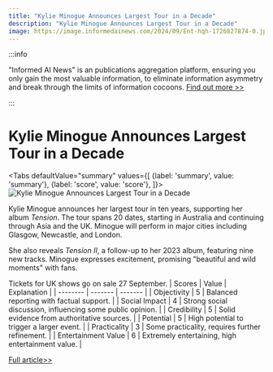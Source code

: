```yaml
---
title: "Kylie Minogue Announces Largest Tour in a Decade"
description: "Kylie Minogue Announces Largest Tour in a Decade"
image: https://image.informedainews.com/2024/09/Ent-hqh-1726827874-0.jpg
---
```



:::info

"Informed AI News" is an publications aggregation platform, ensuring you only gain the most valuable information, to eliminate information asymmetry and break through the limits of information cocoons.  [Find out more >>](/)

:::

# Kylie Minogue Announces Largest Tour in a Decade


<Tabs
	defaultValue="summary"
	values={[
	{label: 'summary', value: 'summary'},
	{label: 'score', value: 'score'},
]}>
<TabItem value="summary">
<img
  src="https://image.informedainews.com/2024/09/Ent-hqh-1726827874-0.jpg"
  alt="Kylie Minogue Announces Largest Tour in a Decade"
/>



Kylie Minogue announces her largest tour in ten years, supporting her album *Tension*. The tour spans 20 dates, starting in Australia and continuing through Asia and the UK. Minogue will perform in major cities including Glasgow, Newcastle, and London.

She also reveals *Tension II*, a follow-up to her 2023 album, featuring nine new tracks. Minogue expresses excitement, promising "beautiful and wild moments" with fans.

Tickets for UK shows go on sale 27 September.
</TabItem>
<TabItem value="score">
	| Scores     | Value   | Explanation |
	| -------- | ------- | ------- |
	| Objectivity  | 5    | Balanced reporting with factual support.    |
	| Social Impact | 4     | Strong social discussion, influencing some public opinion.    |
	| Credibility    | 5    | Solid evidence from authoritative sources.    |
	| Potential    | 5    | High potential to trigger a larger event.    |
	| Practicality    | 3    | Some practicality, requires further refinement.    |
	| Entertainment Value    | 6    | Extremely entertaining, high entertainment value.    |
</TabItem>
</Tabs>

[Full article>>](https://www.theguardian.com/music/2024/sep/19/i-am-beyond-excited-kylie-minogue-announces-biggest-tour-in-a-decade)
